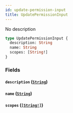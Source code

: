 ```yaml
---
id: update-permission-input
title: UpdatePermissionInput
---
```


No description

```graphql
type UpdatePermissionInput {
  description: String
  name: String
  scopes: [String!]
}
```

### Fields

#### `description` ([`String`](/graphql/scalars/string))

#### `name` ([`String`](/graphql/scalars/string))

#### `scopes` ([`[String!]`](/graphql/scalars/string))
